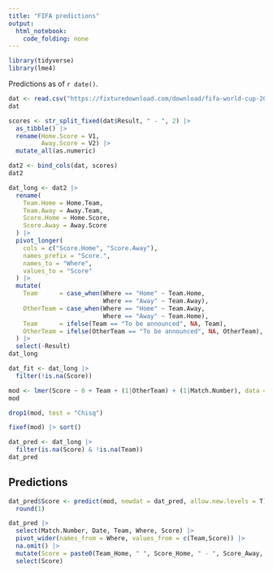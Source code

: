```yaml
---
title: "FIFA predictions"
output: 
  html_notebook: 
    code_folding: none
---
```




```r
library(tidyverse)
library(lme4)
```

Predictions as of `r date()`.

```r
dat <- read.csv("https://fixturedownload.com/download/fifa-world-cup-2022-UTC.csv")
dat
```

```r
scores <- str_split_fixed(dat$Result, " - ", 2) |>
  as_tibble() |>
  rename(Home.Score = V1,
         Away.Score = V2) |>
  mutate_all(as.numeric)

dat2 <- bind_cols(dat, scores)
dat2
```

```r
dat_long <- dat2 |>
  rename(
    Team.Home = Home.Team,
    Team.Away = Away.Team,
    Score.Home = Home.Score,
    Score.Away = Away.Score
  ) |>
  pivot_longer(
    cols = c("Score.Home", "Score.Away"),
    names_prefix = "Score.",
    names_to = "Where",
    values_to = "Score"
  ) |>
  mutate(
    Team      = case_when(Where == "Home" ~ Team.Home,
                          Where == "Away" ~ Team.Away),
    OtherTeam = case_when(Where == "Home" ~ Team.Away,
                          Where == "Away" ~ Team.Home),
    Team      = ifelse(Team == "To be announced", NA, Team),
    OtherTeam = ifelse(OtherTeam == "To be announced", NA, OtherTeam),
  ) |>
  select(-Result)
dat_long
```

```r
dat_fit <- dat_long |>
  filter(!is.na(Score))
```


```r
mod <- lmer(Score ~ 0 + Team + (1|OtherTeam) + (1|Match.Number), data = dat_fit)
mod
```

```r
drop1(mod, test = "Chisq")
```



```r
fixef(mod) |> sort()
```


```r
dat_pred <- dat_long |>
  filter(is.na(Score) & !is.na(Team))
dat_pred
```

## Predictions

```r
dat_pred$Score <- predict(mod, newdat = dat_pred, allow.new.levels = T) |>
  round(1)
```


```r
dat_pred |>
  select(Match.Number, Date, Team, Where, Score) |>
  pivot_wider(names_from = Where, values_from = c(Team,Score)) |>
  na.omit() |>
  mutate(Score = paste0(Team_Home, " ", Score_Home, " - ", Score_Away, " ", Team_Away)) |>
  select(Score)
```




